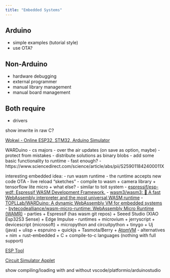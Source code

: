 ```yaml
---
title: "Embedded Systems"
---
```


## Arduino

- simple examples (tutorial style)
- use OTA?

## Non-Arduino

- hardware debugging
- external programmer
- manual library management
- manual board management

## Both require

- drivers

show imwrite in raw C?

[Wokwi - Online ESP32, STM32, Arduino Simulator](https://wokwi.com/)

WARDuino
- cs majors
- over the air updates (on save as option, maybe)
- protect from mistakes
- distribute solutions as binary blobs
- add some basic functionality to runtime
- fast enough?
- https://www.sciencedirect.com/science/article/abs/pii/S259011842400011X

interesting embedded idea:
- run wasm runtime
- the runtime accepts new code OTA
- live reload "sketches"
- compile to wasm
	+ camera library
	+ tensorflow lite micro
	+ what else?
- similar to toit system
- [espressif/esp-wdf: Espressif WASM Development Framework.](https://github.com/espressif/esp-wdf)
- [wasm3/wasm3: 🚀 A fast WebAssembly interpreter and the most universal WASM runtime](https://github.com/wasm3/wasm3)
- [TOPLLab/WARDuino: A dynamic WebAssembly VM for embedded systems](https://github.com/TOPLLab/WARDuino)
- [bytecodealliance/wasm-micro-runtime: WebAssembly Micro Runtime (WAMR)](https://github.com/bytecodealliance/wasm-micro-runtime)
- parties
	+ Espressif (has wasm git repos)
	+ Seeed Studio (XIAO Esp32S3 Sense)
	+ Edge Impulse
- runtimes
	+ microvium
	+ jerryscript
	+ devicescript (microsoft)
	+ micropython and circuitpython
	+ tinygo
	+ Uj (java)
	+ ulisp
	+ espruino
	+ quickjs
	+ Tasmota/Berry
	+ [AtomVM](https://www.atomvm.net/)
- alternatives
	+ nim
	+ rust-embedded
	+ C
	+ compile-to-c languages (nothing with full support)



[ESP Tool](https://espressif.github.io/esptool-js/)

[Circuit Simulator Applet](https://www.falstad.com/circuit/index.html)

show compiling/loading with and without vscode/platformio/arduinostudio
